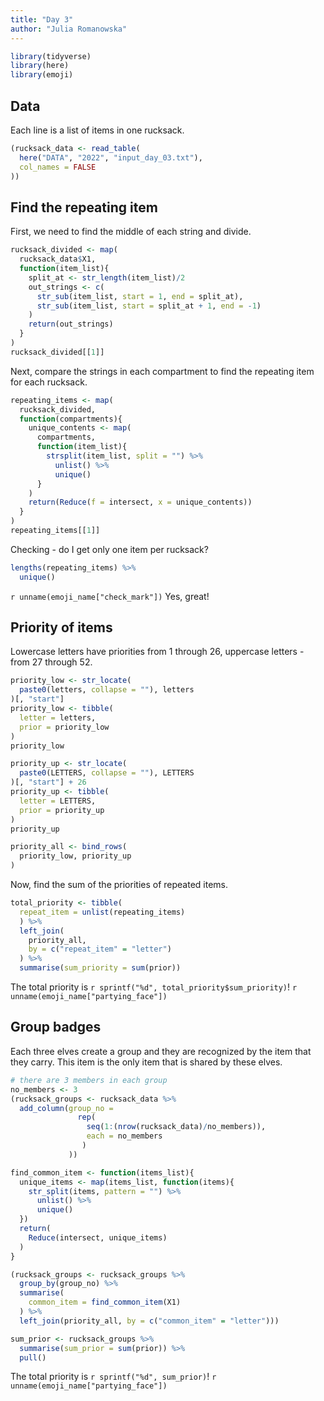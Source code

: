 ```yaml
---
title: "Day 3"
author: "Julia Romanowska"
---
```


```r
library(tidyverse)
library(here)
library(emoji)
```

## Data

Each line is a list of items in one rucksack.

```r
(rucksack_data <- read_table(
  here("DATA", "2022", "input_day_03.txt"),
  col_names = FALSE
))
```

## Find the repeating item

First, we need to find the middle of each string and divide.

```r
rucksack_divided <- map(
  rucksack_data$X1,
  function(item_list){
    split_at <- str_length(item_list)/2
    out_strings <- c(
      str_sub(item_list, start = 1, end = split_at),
      str_sub(item_list, start = split_at + 1, end = -1)
    )
    return(out_strings)
  }
)
rucksack_divided[[1]]
```

Next, compare the strings in each compartment to find the repeating item for
each rucksack.

```r
repeating_items <- map(
  rucksack_divided,
  function(compartments){
    unique_contents <- map(
      compartments,
      function(item_list){
        strsplit(item_list, split = "") %>%
          unlist() %>%
          unique()
      }
    )
    return(Reduce(f = intersect, x = unique_contents))
  }
)
repeating_items[[1]]
```

Checking - do I get only one item per rucksack?

```r
lengths(repeating_items) %>%
  unique()
```

`r unname(emoji_name["check_mark"])` Yes, great!

## Priority of items

Lowercase letters have priorities from 1 through 26, uppercase letters - from 27
through 52.

```r
priority_low <- str_locate(
  paste0(letters, collapse = ""), letters
)[, "start"]
priority_low <- tibble(
  letter = letters,
  prior = priority_low
)
priority_low

priority_up <- str_locate(
  paste0(LETTERS, collapse = ""), LETTERS
)[, "start"] + 26
priority_up <- tibble(
  letter = LETTERS,
  prior = priority_up
)
priority_up

priority_all <- bind_rows(
  priority_low, priority_up
)
```

Now, find the sum of the priorities of repeated items.

```r
total_priority <- tibble(
  repeat_item = unlist(repeating_items)
  ) %>%
  left_join(
    priority_all,
    by = c("repeat_item" = "letter")
  ) %>%
  summarise(sum_priority = sum(prior))
```


::: {.card .border-success .mb-3}
::: {.card-text}
The total priority is `r sprintf("%d", total_priority$sum_priority)`! `r unname(emoji_name["partying_face"])`
:::
:::

## Group badges

Each three elves create a group and they are recognized by the item that they
carry. This item is the only item that is shared by these elves.

```r
# there are 3 members in each group
no_members <- 3
(rucksack_groups <- rucksack_data %>%
  add_column(group_no = 
               rep(
                 seq(1:(nrow(rucksack_data)/no_members)),
                 each = no_members
                )
             ))

find_common_item <- function(items_list){
  unique_items <- map(items_list, function(items){
    str_split(items, pattern = "") %>%
      unlist() %>%
      unique()
  })
  return(
    Reduce(intersect, unique_items)
  )
}

(rucksack_groups <- rucksack_groups %>%
  group_by(group_no) %>%
  summarise(
    common_item = find_common_item(X1)
  ) %>%
  left_join(priority_all, by = c("common_item" = "letter")))

sum_prior <- rucksack_groups %>%
  summarise(sum_prior = sum(prior)) %>%
  pull()
```

::: {.card .border-success .mb-3}
::: {.card-text}
The total priority is `r sprintf("%d", sum_prior)`! `r unname(emoji_name["partying_face"])`
:::
:::
